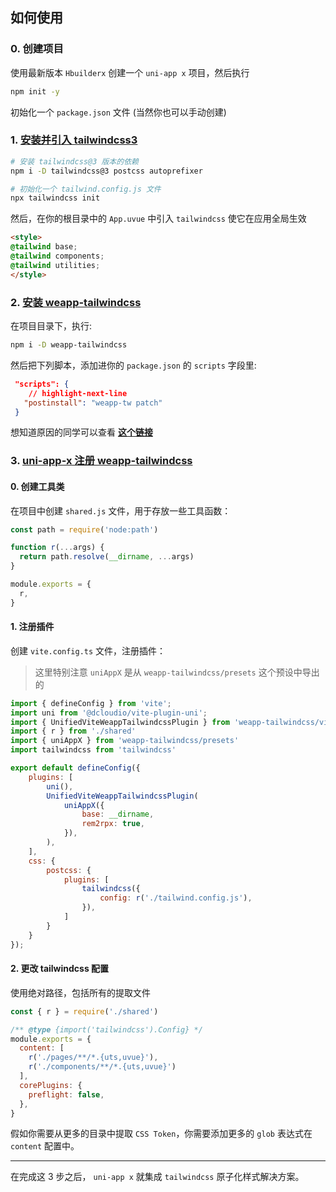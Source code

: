 ## 如何使用

### 0. 创建项目

使用最新版本 `Hbuilderx` 创建一个 `uni-app x` 项目，然后执行

```bash npm2yarn
npm init -y
```

初始化一个 `package.json` 文件 (当然你也可以手动创建)

### 1. [安装并引入 tailwindcss3](/docs/quick-start/install)


```bash npm2yarn
# 安装 tailwindcss@3 版本的依赖
npm i -D tailwindcss@3 postcss autoprefixer
```

```bash npm2yarn
# 初始化一个 tailwind.config.js 文件
npx tailwindcss init
```

然后，在你的根目录中的 `App.uvue` 中引入 `tailwindcss` 使它在应用全局生效

```html title="App.uvue"
<style>
@tailwind base;
@tailwind components;
@tailwind utilities;
</style>
```

### 2. [安装 weapp-tailwindcss](/docs/quick-start/this-plugin)

在项目目录下，执行:

```bash npm2yarn
npm i -D weapp-tailwindcss
```

然后把下列脚本，添加进你的 `package.json` 的 `scripts` 字段里:

```json title="package.json"
 "scripts": {
    // highlight-next-line
   "postinstall": "weapp-tw patch"
 }
```

想知道原因的同学可以查看 [**这个链接**](https://tw.icebreaker.top/docs/quick-start/this-plugin)

### 3. [uni-app-x 注册 weapp-tailwindcss](/docs/quick-start/frameworks/uni-app-x)

#### 0. 创建工具类

在项目中创建 `shared.js` 文件，用于存放一些工具函数：

```js title="shared.js"
const path = require('node:path')

function r(...args) {
  return path.resolve(__dirname, ...args)
}

module.exports = {
  r,
}
```

#### 1. 注册插件

创建 `vite.config.ts` 文件，注册插件：

> 这里特别注意 `uniAppX` 是从 `weapp-tailwindcss/presets` 这个预设中导出的

```js title="vite.config.ts"
import { defineConfig } from 'vite';
import uni from '@dcloudio/vite-plugin-uni';
import { UnifiedViteWeappTailwindcssPlugin } from 'weapp-tailwindcss/vite'
import { r } from './shared'
import { uniAppX } from 'weapp-tailwindcss/presets'
import tailwindcss from 'tailwindcss'

export default defineConfig({
    plugins: [
        uni(),
        UnifiedViteWeappTailwindcssPlugin(
            uniAppX({
                base: __dirname,
                rem2rpx: true,
            }),
        ),
    ],
    css: {
        postcss: {
            plugins: [
                tailwindcss({
                    config: r('./tailwind.config.js'),
                }),
            ]
        }
    }
});
```

#### 2. 更改 tailwindcss 配置

使用绝对路径，包括所有的提取文件

```js title="tailwind.config.js"
const { r } = require('./shared')

/** @type {import('tailwindcss').Config} */
module.exports = {
  content: [
    r('./pages/**/*.{uts,uvue}'),
    r('./components/**/*.{uts,uvue}') 
  ],
  corePlugins: {
    preflight: false,
  },
}

```

假如你需要从更多的目录中提取 `CSS Token`，你需要添加更多的 `glob` 表达式在 `content` 配置中。

---

在完成这 3 步之后， `uni-app x` 就集成 `tailwindcss` 原子化样式解决方案。
